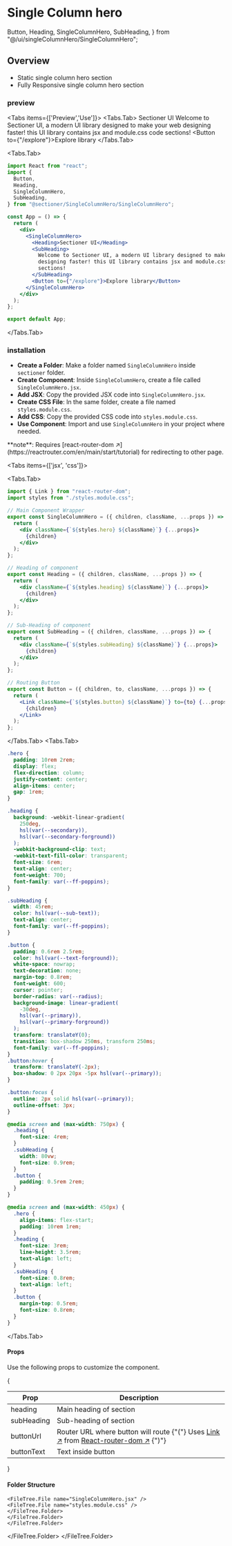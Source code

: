 # Single Column hero

  Button,
  Heading,
  SingleColumnHero,
  SubHeading,
} from "@/ui/singleColumnHero/SingleColumnHero";

## Overview 

- Static single column hero section
- Fully Responsive single column hero section

### preview

<Tabs items={['Preview','Use']}>
  <Tabs.Tab>
  <ComponentWrapper>
    <SingleColumnHero>
        <Heading>Sectioner UI</Heading>
        <SubHeading>
          Welcome to Sectioner UI, a modern UI library designed to make your web
          designing faster! this UI library contains jsx and module.css code
          sections!
        </SubHeading>
        <Button to={"/explore"}>Explore library</Button>
      </SingleColumnHero>
  </ComponentWrapper>
  </Tabs.Tab>

  <Tabs.Tab>
  
```jsx showLineNumbers filename="App.jsx" copy {2-7,12-20}
import React from "react";
import {
  Button,
  Heading,
  SingleColumnHero,
  SubHeading,
} from "@sectioner/SingleColumnHero/SingleColumnHero";

const App = () => {
  return (
    <div>
      <SingleColumnHero>
        <Heading>Sectioner UI</Heading>
        <SubHeading>
          Welcome to Sectioner UI, a modern UI library designed to make your web
          designing faster! this UI library contains jsx and module.css code
          sections!
        </SubHeading>
        <Button to={"/explore"}>Explore library</Button>
      </SingleColumnHero>
    </div>
  );
};

export default App;
```
  </Tabs.Tab>
  </Tabs>


### installation



- **Create a Folder**: Make a folder named `SingleColumnHero` inside `sectioner` folder.
- **Create Component**: Inside `SingleColumnHero`, create a file called `SingleColumnHero.jsx`.
- **Add JSX**: Copy the provided JSX code into `SingleColumnHero.jsx`.
- **Create CSS File**: In the same folder, create a file named `styles.module.css`.
- **Add CSS**: Copy the provided CSS code into `styles.module.css`.
- **Use Component**: Import and use `SingleColumnHero` in your project where needed.

 
<Callout type="warning" emoji="⚠">
**note**: Requires [react-router-dom ↗](https://reactrouter.com/en/main/start/tutorial) for redirecting to other page.
</Callout>


<Tabs items={['jsx', 'css']}>
  
  <Tabs.Tab>

```jsx showLineNumbers filename="sectioner/singleColumnHero/SingleColumnHero.jsx" copy
import { Link } from "react-router-dom";
import styles from "./styles.module.css";

// Main Component Wrapper
export const SingleColumnHero = ({ children, className, ...props }) => {
  return (
    <div className={`${styles.hero} ${className}`} {...props}>
      {children}
    </div>
  );
};

// Heading of component
export const Heading = ({ children, className, ...props }) => {
  return (
    <div className={`${styles.heading} ${className}`} {...props}>
      {children}
    </div>
  );
};

// Sub-Heading of component
export const SubHeading = ({ children, className, ...props }) => {
  return (
    <div className={`${styles.subHeading} ${className}`} {...props}>
      {children}
    </div>
  );
};

// Routing Button
export const Button = ({ children, to, className, ...props }) => {
  return (
    <Link className={`${styles.button} ${className}`} to={to} {...props}>
      {children}
    </Link>
  );
};
```

  </Tabs.Tab>
<Tabs.Tab>
```css showLineNumbers filename="sectioner/singleColumnHero/styles.module.css" copy
.hero {
  padding: 10rem 2rem;
  display: flex;
  flex-direction: column;
  justify-content: center;
  align-items: center;
  gap: 1rem;
}

.heading {
  background: -webkit-linear-gradient(
    250deg,
    hsl(var(--secondary)),
    hsl(var(--secondary-forground))
  );
  -webkit-background-clip: text;
  -webkit-text-fill-color: transparent;
  font-size: 6rem;
  text-align: center;
  font-weight: 700;
  font-family: var(--ff-poppins);
}

.subHeading {
  width: 45rem;
  color: hsl(var(--sub-text));
  text-align: center;
  font-family: var(--ff-poppins);
}

.button {
  padding: 0.6rem 2.5rem;
  color: hsl(var(--text-forground));
  white-space: nowrap;
  text-decoration: none;
  margin-top: 0.8rem;
  font-weight: 600;
  cursor: pointer;
  border-radius: var(--radius);
  background-image: linear-gradient(
    -30deg,
    hsl(var(--primary)),
    hsl(var(--primary-forground))
  );
  transform: translateY(0);
  transition: box-shadow 250ms, transform 250ms;
  font-family: var(--ff-poppins);
}
.button:hover {
  transform: translateY(-2px);
  box-shadow: 0 2px 20px -5px hsl(var(--primary));
}

.button:focus {
  outline: 2px solid hsl(var(--primary));
  outline-offset: 3px;
}

@media screen and (max-width: 750px) {
  .heading {
    font-size: 4rem;
  }
  .subHeading {
    width: 80vw;
    font-size: 0.9rem;
  }
  .button {
    padding: 0.5rem 2rem;
  }
}

@media screen and (max-width: 450px) {
  .hero {
    align-items: flex-start;
    padding: 10rem 1rem;
  }
  .heading {
    font-size: 3rem;
    line-height: 3.5rem;
    text-align: left;
  }
  .subHeading {
    font-size: 0.8rem;
    text-align: left;
  }
  .button {
    margin-top: 0.5rem;
    font-size: 0.8rem;
  }
}
```
  </Tabs.Tab>
</Tabs>

#### Props

Use the following props to customize the component.

{<table className="nx-mt-6 nx-p-0 first:nx-mt-0">
  <thead>
    <tr>
      <th align="center">Prop</th>
      <th align="center">Description</th>
    </tr>
  </thead>
  <tbody>
  <tr>
      <td>heading</td>
      <td>Main heading of section</td>
    </tr>
    <tr>
      <td>subHeading</td>
      <td>Sub-heading of section</td>
    </tr>
    <tr>
      <td>buttonUrl</td>
      <td>Router URL where button will route {"("} Uses <a target="_blank" href="https://reactrouter.com/en/main/components/link">Link ↗</a> from <a target="_blank" href="https://reactrouter.com/en/main/start/tutorial">React-router-dom ↗</a> {")"}</td>
    </tr>
    <tr>
      <td>buttonText</td>
      <td>Text inside button</td>
    </tr>
  </tbody>
</table>
}

#### Folder Structure

 
<FileTree>
  <FileTree.Folder name="your-project" defaultOpen>
  <FileTree.Folder name="src" defaultOpen>
    <FileTree.Folder name="components" defaultOpen>
    <FileTree.Folder name="sectioner" defaultOpen>
      <FileTree.Folder name="singleColumnHero" defaultOpen>
        
    <FileTree.File name="SingleColumnHero.jsx" />
    <FileTree.File name="styles.module.css" />
    </FileTree.Folder>  
    </FileTree.Folder>
    </FileTree.Folder>
    
    
  </FileTree.Folder>
  </FileTree.Folder>
</FileTree>